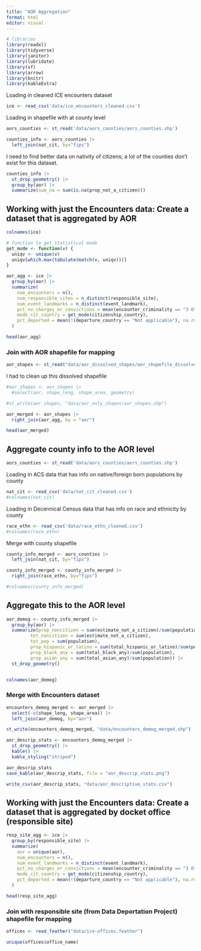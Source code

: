 ```yaml
---
title: "AOR Aggregation"
format: html
editor: visual
---
```



```r
# libraries
library(readxl)
library(tidyverse)
library(janitor)
library(lubridate)
library(sf)
library(arrow)
library(knitr)
library(kableExtra)
```


Loading in cleaned ICE encounters dataset 
```r
ice <- read_csv('data/ice_encounters_cleaned.csv')
```

Loading in shapefile with at county level

```r
aors_counties <- st_read('data/aors_counties/aors_counties.shp')
```


```r
counties_info <- aors_counties |>
  left_join(nat_cit, by="fips")
```

I need to find better data on nativity of citizens; a lot of the counties don't exist for this dataset. 
```r
counties_info |>
  st_drop_geometry() |> 
  group_by(aor) |>
  summarize(sum_na = sum(is.na(prop_not_a_citizen)))
```

## Working with just the Encounters data: Create a dataset that is aggregated by AOR
```r
colnames(ice)
```
```r
# function to get statistical mode
get_mode <- function(v) {
  uniqv <- unique(v)
  uniqv[which.max(tabulate(match(v, uniqv)))]
}
```


```r
aor_agg <- ice |>
  group_by(aor) |>
  summarize(
    num_encounters = n(),
    num_responsible_sites = n_distinct(responsible_site),
    num_event_landmarks = n_distinct(event_landmark),
    pct_no_charges_or_convictions = mean(encounter_criminality == "3 Other Immigration Violator", na.rm = TRUE),
    mode_cit_country = get_mode(citizenship_country),
    pct_deported = mean(!(departure_country == "Not applicable"), na.rm = TRUE)
  )

```

```r
head(aor_agg)
```


### Join with AOR shapefile for mapping
```r
aor_shapes <- st_read("data/aor_dissolved_shapes/aor_shapefile_dissolved.shp")
```

I had to clean up this dissolved shapefile
```r
#aor_shapes <- aor_shapes |>
  #select(aor, shape_leng, shape_area, geometry)

```

```r
#st_write(aor_shapes, "data/aor_only_shapes/aor_shapes.shp")
```


```r
aor_merged <- aor_shapes |>
  right_join(aor_agg, by = "aor")
```



```r
head(aor_merged)
```



## Aggregate county info to the AOR level

```r
aors_counties <- st_read('data/aors_counties/aors_counties.shp')
```

Loading in ACS data that has info on native/foreign born populations by county
```r
nat_cit <- read_csv('data/nat_cit_cleaned.csv')
#colnames(nat_cit)
```

Loading in Decennical Census data that has info on race and ethnicity by county
```r
race_ethn <- read_csv('data/race_ethn_cleaned.csv')
#colnames(race_ethn)
```

Merge with county shapefile
```r
county_info_merged <- aors_counties |>
  left_join(nat_cit, by="fips")

county_info_merged <- county_info_merged |>
  right_join(race_ethn, by="fips")
```

```r
#colnames(county_info_merged)
```

## Aggregate this to the AOR level
```r
aor_demog <- county_info_merged |>
  group_by(aor) |>
  summarize(prop_noncitizen = sum(estimate_not_a_citizen)/sum(population),
         tot_noncitizen = sum(estimate_not_a_citizen),
         tot_pop = sum(population),
         prop_hispanic_or_latino = sum(total_hispanic_or_latino)/sum(population),
         prop_black_any = sum(total_black_any)/sum(population),
         prop_asian_any = sum(total_asian_any)/sum(population)) |>
  st_drop_geometry()


colnames(aor_demog)
```


### Merge with Encounters dataset
```r
encounters_demog_merged <- aor_merged |>
  select(-c(shape_leng, shape_area)) |>
  left_join(aor_demog, by="aor")
```

```r
st_write(encounters_demog_merged, "data/encounters_demog_merged.shp")
```
```r
aor_descrip_stats <- encounters_demog_merged |>
  st_drop_geometry() |>
  kable() |>
  kable_styling("striped")

aor_descrip_stats
save_kable(aor_descrip_stats, file = "aor_descrip_stats.png")
```

```r
write_csv(aor_descrip_stats, "data/aor_descriptive_stats.csv")
```

## Working with just the Encounters data: Create a dataset that is aggregated by docket office (responsible site)
```r
resp_site_agg <- ice |>
  group_by(responsible_site) |>
  summarize(
    aor = unique(aor),
    num_encounters = n(),
    num_event_landmarks = n_distinct(event_landmark),
    pct_no_charges_or_convictions = mean(encounter_criminality == "3 Other Immigration Violator", na.rm = TRUE),
    mode_cit_country = get_mode(citizenship_country),
    pct_deported = mean(!(departure_country == "Not applicable"), na.rm = TRUE)
  )
```


```r
head(resp_site_agg)
```


### Join with responsible site (from Data Deportation Project) shapefile for mapping
```r
offices <- read_feather("data/ice-offices.feather")

unique(offices$office_name)
```


